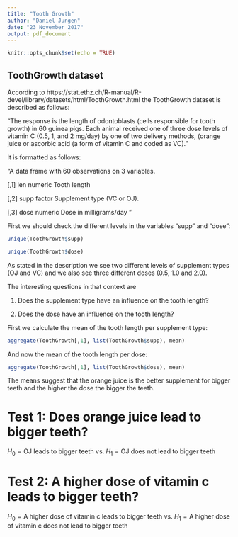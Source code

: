 ---
title: "Tooth Growth"
author: "Daniel Jungen"
date: "23 November 2017"
output: pdf_document
---

```{r setup, include=FALSE}
knitr::opts_chunk$set(echo = TRUE)
```

## ToothGrowth dataset

According to https://stat.ethz.ch/R-manual/R-devel/library/datasets/html/ToothGrowth.html the ToothGrowth dataset is described as follows:

"The response is the length of odontoblasts (cells responsible for tooth growth) in 60 guinea pigs. Each animal received one of three dose levels of vitamin C (0.5, 1, and 2 mg/day) by one of two delivery methods, (orange juice or ascorbic acid (a form of vitamin C and coded as VC)."

It is formatted as follows:

"A data frame with 60 observations on 3 variables.

[,1] 	len 	numeric 	Tooth length

[,2] 	supp 	factor 	Supplement type (VC or OJ).

[,3] 	dose 	numeric 	Dose in milligrams/day "


First we should check the different levels in the variables "supp" and "dose":

```{r}
unique(ToothGrowth$supp)

unique(ToothGrowth$dose)

```

As stated in the description we see two different levels of supplement types (OJ and VC) and we also see three different doses (0.5, 1.0 and 2.0).

The interesting questions in that context are

1. Does the supplement type have an influence on the tooth length?

2. Does the dose have an influence on the tooth length?


First we calculate the mean of the tooth length per supplement type:

```{r}
aggregate(ToothGrowth[,1], list(ToothGrowth$supp), mean)
```

And now the mean of the tooth length per dose:

```{r}
aggregate(ToothGrowth[,1], list(ToothGrowth$dose), mean)
```

The means suggest that the orange juice is the better supplement for bigger teeth and the higher the dose the bigger the teeth.

# Test 1: Does orange juice lead to bigger teeth?

$H_0=\text{OJ leads to bigger teeth vs. } H_1 = \text{OJ does not lead to bigger teeth}$


# Test 2: A higher dose of vitamin c leads to bigger teeth?

$H_0=\text{A higher dose of vitamin c leads to bigger teeth vs. } H_1 = \text{A higher dose of vitamin c does not lead to bigger teeth}$